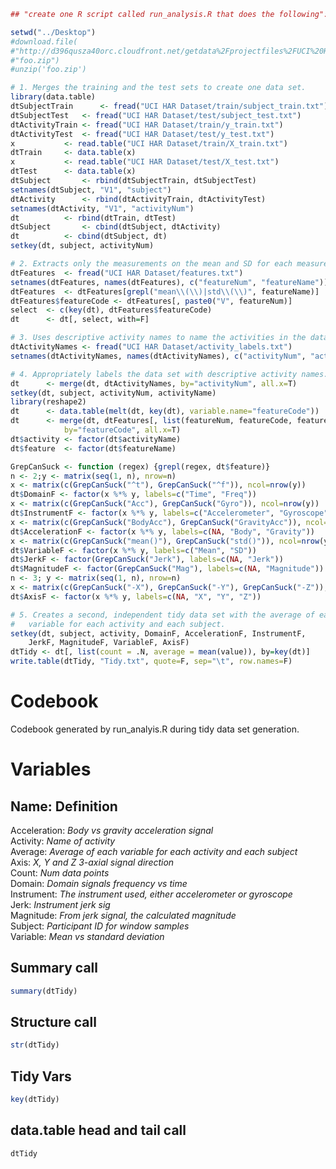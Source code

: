```r
## "create one R script called run_analysis.R that does the following":

setwd("../Desktop")
#download.file(
#"http://d396qusza40orc.cloudfront.net/getdata%2Fprojectfiles%2FUCI%20HAR%20Dataset.zip",
#"foo.zip")
#unzip('foo.zip')

# 1. Merges the training and the test sets to create one data set.
library(data.table)
dtSubjectTrain      <- fread("UCI HAR Dataset/train/subject_train.txt")
dtSubjectTest	<- fread("UCI HAR Dataset/test/subject_test.txt")
dtActivityTrain	<- fread("UCI HAR Dataset/train/y_train.txt")
dtActivityTest	<- fread("UCI HAR Dataset/test/y_test.txt")
x			<- read.table("UCI HAR Dataset/train/X_train.txt")
dtTrain		<- data.table(x)
x			<- read.table("UCI HAR Dataset/test/X_test.txt")
dtTest		<- data.table(x)
dtSubject		<- rbind(dtSubjectTrain, dtSubjectTest)
setnames(dtSubject, "V1", "subject")
dtActivity		<- rbind(dtActivityTrain, dtActivityTest)
setnames(dtActivity, "V1", "activityNum")
dt			<- rbind(dtTrain, dtTest)
dtSubject		<- cbind(dtSubject, dtActivity)
dt			<- cbind(dtSubject, dt)
setkey(dt, subject, activityNum)

# 2. Extracts only the measurements on the mean and SD for each measurement.
dtFeatures	<- fread("UCI HAR Dataset/features.txt")
setnames(dtFeatures, names(dtFeatures), c("featureNum", "featureName"))
dtFeatures	<- dtFeatures[grepl("mean\\(\\)|std\\(\\)", featureName)]
dtFeatures$featureCode <- dtFeatures[, paste0("V", featureNum)]
select	<- c(key(dt), dtFeatures$featureCode)
dt		<- dt[, select, with=F]

# 3. Uses descriptive activity names to name the activities in the data set.
dtActivityNames <- fread("UCI HAR Dataset/activity_labels.txt")
setnames(dtActivityNames, names(dtActivityNames), c("activityNum", "activityName"))

# 4. Appropriately labels the data set with descriptive activity names.
dt		<- merge(dt, dtActivityNames, by="activityNum", all.x=T)
setkey(dt, subject, activityNum, activityName)
library(reshape2)
dt		<- data.table(melt(dt, key(dt), variable.name="featureCode"))
dt		<- merge(dt, dtFeatures[, list(featureNum, featureCode, featureName)],
			by="featureCode", all.x=T)
dt$activity	<- factor(dt$activityName)
dt$feature	<- factor(dt$featureName)

GrepCanSuck <- function (regex) {grepl(regex, dt$feature)}
n <- 2;y <- matrix(seq(1, n), nrow=n)
x <- matrix(c(GrepCanSuck("^t"), GrepCanSuck("^f")), ncol=nrow(y))
dt$DomainF <- factor(x %*% y, labels=c("Time", "Freq"))
x <- matrix(c(GrepCanSuck("Acc"), GrepCanSuck("Gyro")), ncol=nrow(y))
dt$InstrumentF <- factor(x %*% y, labels=c("Accelerometer", "Gyroscope"))
x <- matrix(c(GrepCanSuck("BodyAcc"), GrepCanSuck("GravityAcc")), ncol=nrow(y))
dt$AccelerationF <- factor(x %*% y, labels=c(NA, "Body", "Gravity"))
x <- matrix(c(GrepCanSuck("mean()"), GrepCanSuck("std()")), ncol=nrow(y))
dt$VariableF <- factor(x %*% y, labels=c("Mean", "SD"))
dt$JerkF <- factor(GrepCanSuck("Jerk"), labels=c(NA, "Jerk"))
dt$MagnitudeF <- factor(GrepCanSuck("Mag"), labels=c(NA, "Magnitude"))
n <- 3; y <- matrix(seq(1, n), nrow=n)
x <- matrix(c(GrepCanSuck("-X"), GrepCanSuck("-Y"), GrepCanSuck("-Z")), ncol=nrow(y))
dt$AxisF <- factor(x %*% y, labels=c(NA, "X", "Y", "Z"))

# 5. Creates a second, independent tidy data set with the average of each
#	variable for each activity and each subject.
setkey(dt, subject, activity, DomainF, AccelerationF, InstrumentF,
	JerkF, MagnitudeF, VariableF, AxisF)
dtTidy <- dt[, list(count = .N, average = mean(value)), by=key(dt)]
write.table(dtTidy, "Tidy.txt", quote=F, sep="\t", row.names=F)

```


Codebook
========
Codebook generated by run_analyis.R during tidy data set generation.

# Variables

## Name: Definition  
Acceleration: *Body vs gravity acceleration signal*  
Activity: *Name of activity*  
Average: *Average of each variable for each activity and each subject*  
Axis: *X, Y and Z 3-axial signal direction*  
Count: *Num data points*  
Domain: *Domain signals frequency vs time*  
Instrument: *The instrument used, either accelerometer or gyroscope*  
Jerk: *Instrument jerk sig*  
Magnitude: *From jerk signal, the calculated magnitude*  
Subject: *Participant ID for window samples*  
Variable: *Mean vs standard deviation*  

## Summary call
```r
summary(dtTidy)
```

## Structure call
```r
str(dtTidy)
```  

## Tidy Vars
```r
key(dtTidy)
```  

## data.table head and tail call
```r
dtTidy
```  